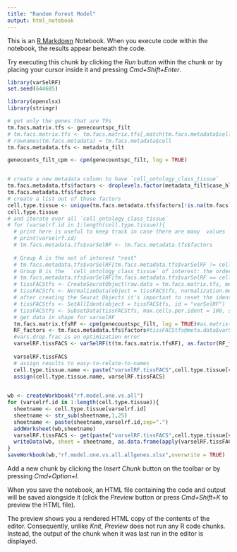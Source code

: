 ```yaml
---
title: "Random Forest Model"
output: html_notebook
---
```


This is an [R Markdown](http://rmarkdown.rstudio.com) Notebook. When you execute code within the notebook, the results appear beneath the code. 

Try executing this chunk by clicking the *Run* button within the chunk or by placing your cursor inside it and pressing *Cmd+Shift+Enter*. 

```r
library(varSelRF)
set.seed(644685)

library(openxlsx)
library(stringr)
```

```r
# get only the genes that are TFs
tm.facs.matrix.tfs <- genecountspc_filt
# tm.facs.matrix.tfs <- tm.facs.matrix.tfs[,match(tm.facs.metadata$cell[!is.na(tm.facs.metadata$cell_ontology_class)],colnames(tm.facs.matrix))]
# rownames(tm.facs.metadata) = tm.facs.metadata$cell
tm.facs.metadata.tfs <- metadata_filt

genecounts_filt_cpm <- cpm(genecountspc_filt, log = TRUE)


# create a new metadata column to have `cell_ontology_class_tissue`
tm.facs.metadata.tfs$factors <- droplevels.factor(metadata_filt$case_hl_du)
tm.facs.metadata.tfs$factors
# create a list out of those factors
cell.type.tissue <- unique(tm.facs.metadata.tfs$factors[!is.na(tm.facs.metadata.tfs$case_hl_du)])
cell.type.tissue
# and iterate over all `cell_ontology_class_tissue`
# for (varselrf.id in 1:length(cell.type.tissue)){
  # print here is useful to keep track in case there are many  values `cell_ontology_class_tissue`
  # print(varselrf.id)
  # tm.facs.metadata.tfs$varSelRF <- tm.facs.metadata.tfs$factors
  
  # Group A is the not of interest "rest"
  # tm.facs.metadata.tfs$varSelRF[tm.facs.metadata.tfs$varSelRF != cell.type.tissue[varselrf.id]] <- "A"
  # Group B is the  `cell_ontology_class_tissue` of interest: the order matters!
  # tm.facs.metadata.tfs$varSelRF[tm.facs.metadata.tfs$varSelRF == cell.type.tissue[varselrf.id]] <- "B"
  # tissFACStfs <- CreateSeuratObject(raw.data = tm.facs.matrix.tfs, meta.data = tm.facs.metadata.tfs)
  # tissFACStfs <- NormalizeData(object = tissFACStfs, normalization.method = "LogNormalize", scale.factor = 10000)
  # after creating the Seurat Objects it's important to reset the idents
  # tissFACStfs <- SetAllIdent(object = tissFACStfs, id = "varSelRF")
  # tissFACStfs <- SubsetData(tissFACStfs, max.cells.per.ident = 100, subset.raw = T)
  # get data in shape for varselRF
  tm.facs.matrix.tfsRF <- cpm(genecountspc_filt, log = TRUE)#as.matrix(tissFACStfs@data)
  RF_factors <- tm.facs.metadata.tfs$factors#tissFACStfs@meta.data$varSelRF
  #vars.drop.frac is an optimization error
  varselRF.tissFACS <- varSelRF(t(tm.facs.matrix.tfsRF), as.factor(RF_factors), c.sd = 0.2, mtryFactor = 1, ntree = 5000, ntreeIterat = 2000, vars.drop.num = NULL, vars.drop.frac = 0.2, whole.range = FALSE, recompute.var.imp = FALSE, verbose = TRUE, returnFirstForest = TRUE, fitted.rf = NULL, keep.forest = TRUE)
  
  varselRF.tissFACS
  # assign results to easy-to-relate-to-names
  cell.type.tissue.name <- paste("varselRF.tissFACS",cell.type.tissue[varselrf.id], sep = ".")
  assign(cell.type.tissue.name, varselRF.tissFACS)
  


```

```r
wb <- createWorkbook("rf.model.one.vs.all")
for (varselrf.id in 1:length(cell.type.tissue)){
  sheetname <- cell.type.tissue[varselrf.id]
  sheetname <- str_sub(sheetname,1,25)
  sheetname <- paste(sheetname,varselrf.id,sep=".")
  addWorksheet(wb,sheetname)
  varselRF.tissFACS <- get(paste("varselRF.tissFACS",cell.type.tissue[varselrf.id], sep = "."))
  writeData(wb, sheet = sheetname, as.data.frame(apply(varselRF.tissFACS$rf.model$importance,decreasing = TRUE,2,sort)),rowNames = TRUE)
}
saveWorkbook(wb,"rf.model.one.vs.all.allgenes.xlsx",overwrite = TRUE)
```

Add a new chunk by clicking the *Insert Chunk* button on the toolbar or by pressing *Cmd+Option+I*.

When you save the notebook, an HTML file containing the code and output will be saved alongside it (click the *Preview* button or press *Cmd+Shift+K* to preview the HTML file). 

The preview shows you a rendered HTML copy of the contents of the editor. Consequently, unlike *Knit*, *Preview* does not run any R code chunks. Instead, the output of the chunk when it was last run in the editor is displayed.

